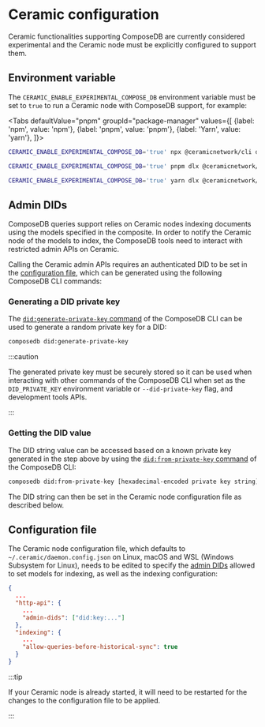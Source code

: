 
# Ceramic configuration

Ceramic functionalities supporting ComposeDB are currently considered
experimental and the Ceramic node must be explicitly configured to support them.

## Environment variable

The `CERAMIC_ENABLE_EXPERIMENTAL_COMPOSE_DB` environment variable must be set to
`true` to run a Ceramic node with ComposeDB support, for example:

<Tabs
  defaultValue="pnpm"
  groupId="package-manager"
  values={[
    {label: 'npm', value: 'npm'},
    {label: 'pnpm', value: 'pnpm'},
    {label: 'Yarn', value: 'yarn'},
  ]}>
  <TabItem value="npm">

```sh
CERAMIC_ENABLE_EXPERIMENTAL_COMPOSE_DB='true' npx @ceramicnetwork/cli daemon
```

  </TabItem>
  <TabItem value="pnpm">

```sh
CERAMIC_ENABLE_EXPERIMENTAL_COMPOSE_DB='true' pnpm dlx @ceramicnetwork/cli daemon
```

  </TabItem>
  <TabItem value="yarn">

```sh
CERAMIC_ENABLE_EXPERIMENTAL_COMPOSE_DB='true' yarn dlx @ceramicnetwork/cli daemon

```

  </TabItem>
</Tabs>

## Admin DIDs

ComposeDB queries support relies on Ceramic nodes indexing documents using the
models specified in the composite. In order to notify the Ceramic node of the
models to index, the ComposeDB tools need to interact with restricted admin APIs
on Ceramic.

Calling the Ceramic admin APIs requires an authenticated DID to be set in the
[configuration file](#configuration-file), which can be generated using the
following ComposeDB CLI commands:

### Generating a DID private key

The
[`did:generate-private-key` command](./api/commands/cli.did.md#composedb-didgenerate-private-key)
of the ComposeDB CLI can be used to generate a random private key for a DID:

```sh
composedb did:generate-private-key
```

:::caution

The generated private key must be securely stored so it can be used when
interacting with other commands of the ComposeDB CLI when set as the
`DID_PRIVATE_KEY` environment variable or `--did-private-key` flag, and
development tools APIs.

:::

### Getting the DID value

The DID string value can be accessed based on a known private key generated in
the step above by using the
[`did:from-private-key` command](./api/commands/cli.did.md#composedb-didfrom-private-key)
of the ComposeDB CLI:

```sh
composedb did:from-private-key [hexadecimal-encoded private key string]
```

The DID string can then be set in the Ceramic node configuration file as
described below.

## Configuration file

The Ceramic node configuration file, which defaults to
`~/.ceramic/daemon.config.json` on Linux, macOS and WSL (Windows Subsystem for
Linux), needs to be edited to specify the [admin DIDs](#admin-dids) allowed to
set models for indexing, as well as the indexing configuration:

```json
{
  ...
  "http-api": {
    ...
    "admin-dids": ["did:key:..."]
  },
  "indexing": {
    ...
    "allow-queries-before-historical-sync": true
  }
}
```

:::tip

If your Ceramic node is already started, it will need to be restarted for the
changes to the configuration file to be applied.

:::
